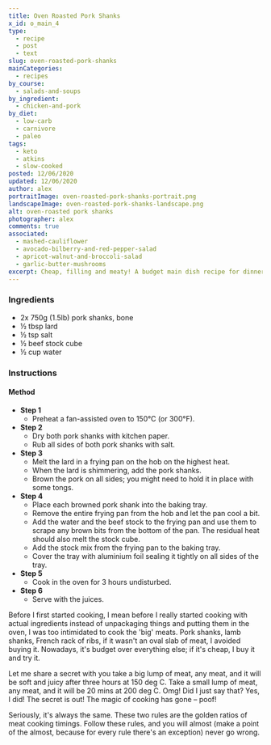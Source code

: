 ```yaml
---
title: Oven Roasted Pork Shanks
x_id: o_main_4
type:
  - recipe
  - post
  - text
slug: oven-roasted-pork-shanks
mainCategories: 
  - recipes
by_course:
  - salads-and-soups
by_ingredient:
  - chicken-and-pork
by_diet:
  - low-carb
  - carnivore
  - paleo
tags:
  - keto
  - atkins
  - slow-cooked
posted: 12/06/2020
updated: 12/06/2020
author: alex
portraitImage: oven-roasted-pork-shanks-portrait.png 
landscapeImage: oven-roasted-pork-shanks-landscape.png 
alt: oven-roasted pork shanks
photographer: alex
comments: true
associated: 
  - mashed-cauliflower
  - avocado-bilberry-and-red-pepper-salad
  - apricot-walnut-and-broccoli-salad
  - garlic-butter-mushrooms
excerpt: Cheap, filling and meaty! A budget main dish recipe for dinner that fills you up!
---
```


<Ingredients>

### Ingredients
    
  - 2x 750g (1.5lb) pork shanks, bone
  - ½ tbsp lard
  - ½ tsp salt
  - ½ beef stock cube
  - ½ cup water

</Ingredients>

<Instructions>

### Instructions

#### Method

  - **Step 1**
    - Preheat a fan-assisted oven to 150°C (or 300°F).
  - **Step 2**
    - Dry both pork shanks with kitchen paper.
    - Rub all sides of both pork shanks with salt.
  - **Step 3**
    - Melt the lard in a frying pan on the hob on the highest heat.
    - When the lard is shimmering, add the pork shanks.
    - Brown the pork on all sides; you might need to hold it in place with some tongs.
  - **Step 4**
    - Place each browned pork shank into the baking tray.
    - Remove the entire frying pan from the hob and let the pan cool a bit.
    - Add the water and the beef stock to the frying pan and use them to scrape any brown bits from the bottom of the pan. The residual heat should also melt the stock cube.
    - Add the stock mix from the frying pan to the baking tray.
    - Cover the tray with aluminium foil sealing it tightly on all sides of the tray.
  - **Step 5**
    - Cook in the oven for 3 hours undisturbed.
  - **Step 6**
    - Serve with the juices.

</Instructions>

<RecipeBody>

Before I first started cooking, I mean before I really started cooking with actual ingredients instead of unpackaging things and putting them in the oven, I was too intimidated to cook the 'big' meats. Pork shanks, lamb shanks, French rack of ribs, if it wasn't an oval slab of meat, I avoided buying it. Nowadays, it's budget over everything else; if it's cheap, I buy it and try it.

Let me share a secret with you take a big lump of meat, any meat, and it will be soft and juicy after three hours at 150 deg C.  Take a small lump of meat, any meat, and it will be 20 mins at 200 deg C. Omg! Did I just say that? Yes, I did! The secret is out! The magic of cooking has gone – poof!

Seriously, it's always the same. These two rules are the golden ratios of meat cooking timings. Follow these rules, and you will almost (make a point of the almost, because for every rule there's an exception) never go wrong. 

</RecipeBody>


